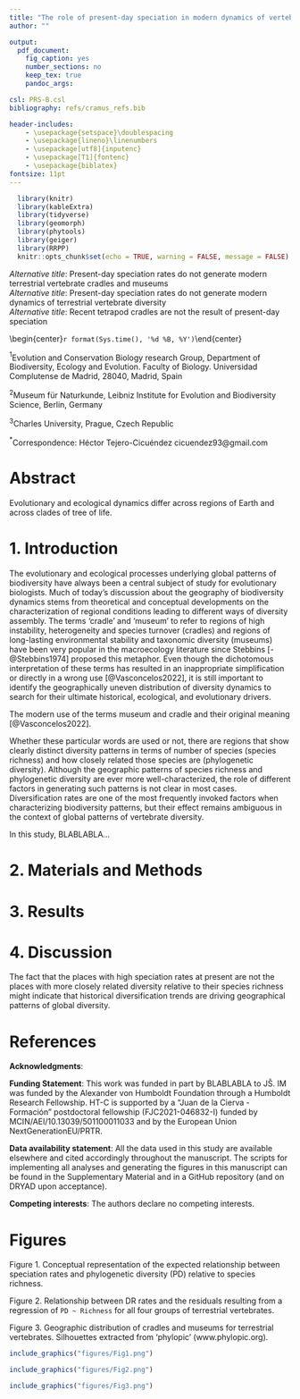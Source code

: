 ```yaml
---
title: "The role of present-day speciation in modern dynamics of vertebrate diversity"
author: ""

output:
  pdf_document:
    fig_caption: yes
    number_sections: no
    keep_tex: true
    pandoc_args:

csl: PRS-B.csl
bibliography: refs/cramus_refs.bib

header-includes:
    - \usepackage{setspace}\doublespacing
    - \usepackage{lineno}\linenumbers
    - \usepackage[utf8]{inputenc}
    - \usepackage[T1]{fontenc}
    - \usepackage{biblatex}
fontsize: 11pt
---
```


```r
  library(knitr)
  library(kableExtra)
  library(tidyverse)
  library(geomorph)
  library(phytools)
  library(geiger)
  library(RRPP)
  knitr::opts_chunk$set(echo = TRUE, warning = FALSE, message = FALSE)
```

*Alternative title*: Present-day speciation rates do not generate modern terrestrial vertebrate cradles and museums  
*Alternative title*: Present-day speciation rates do not generate modern dynamics of terrestrial vertebrate diversity  
*Alternative title*: Recent tetrapod cradles are not the result of present-day speciation

\begin{center}
\textbf{H{\'{e}}ctor Tejero-Cicu{\'{e}}ndez$^{1,*}$,  Iris Men{\'{e}}ndez$^{2}$, and Jiří Šmíd$^{3}$}
\end{center}

\begin{center}`r format(Sys.time(), '%d %B, %Y')`\end{center}

$^{1}$Evolution and Conservation Biology research Group, Department of Biodiversity, Ecology and Evolution. Faculty of Biology. Universidad Complutense de Madrid, 28040, Madrid, Spain

$^{2}$Museum für Naturkunde, Leibniz Institute for Evolution and Biodiversity Science, Berlin, Germany

$^{3}$Charles University, Prague, Czech Republic

$^{*}$Correspondence: Héctor Tejero-Cicuéndez cicuendez93@gmail.com

\newpage

# Abstract

Evolutionary and ecological dynamics differ across regions of Earth and across clades of tree of life. 

\newpage

# 1. Introduction

The evolutionary and ecological processes underlying global patterns of biodiversity have always been a central subject of study for evolutionary biologists. Much of today's discussion about the geography of biodiversity dynamics stems from theoretical and conceptual developments on the characterization of regional conditions leading to different ways of diversity assembly. The terms 'cradle' and 'museum' to refer to regions of high instability, heterogeneity and species turnover (cradles) and regions of long-lasting environmental stability and taxonomic diversity (museums) have been very popular in the macroecology literature since Stebbins [-@Stebbins1974] proposed this metaphor. Even though the dichotomous interpretation of these terms has resulted in an inappropriate simplification or directly in a wrong use [@Vasconcelos2022], it is still important to identify the geographically uneven distribution of diversity dynamics to search for their ultimate historical, ecological, and evolutionary drivers. \hfill\break

The modern use of the terms museum and cradle and their original meaning [@Vasconcelos2022]. \hfill\break

Whether these particular words are used or not, there are regions that show clearly distinct diversity patterns in terms of number of species (species richness) and how closely related those species are (phylogenetic diversity). Although the geographic patterns of species richness and phylogenetic diversity are ever more well-characterized, the role of different factors in generating such patterns is not clear in most cases. Diversification rates are one of the most frequently invoked factors when characterizing biodiversity patterns, but their effect remains ambiguous in the context of global patterns of vertebrate diversity.  \hfill\break



In this study, BLABLABLA...


# 2. Materials and Methods



# 3. Results



# 4. Discussion

The fact that the places with high speciation rates at present are not the places with more closely related diversity relative to their species richness might indicate that historical diversification trends are driving geographical patterns of global diversity.



\newpage

# References {-}

 \setlength{\parindent}{-0.25in}
 \setlength{\leftskip}{0.25in}
 \setlength{\parskip}{8pt}
 \noindent

<div id="refs"></div>

\newpage

\hfill\break

**Acknowledgments**: 

**Funding Statement**: This work was funded in part by BLABLABLA to JŠ. IM was funded by the Alexander von Humboldt Foundation through a Humboldt Research Fellowship. HT-C is supported by a "Juan de la Cierva - Formación" postdoctoral fellowship (FJC2021-046832-I) funded by MCIN/AEI/10.13039/501100011033 and by the European Union NextGenerationEU/PRTR.

**Data availability statement**: All the data used in this study are available elsewhere and cited accordingly throughout the manuscript. The scripts for implementing all analyses and generating the figures in this manuscript can be found in the Supplementary Material and in a GitHub repository (and on DRYAD upon acceptance).

**Competing interests**: The authors declare no competing interests.

\newpage

# Figures

Figure 1. Conceptual representation of the expected relationship between speciation rates and phylogenetic diversity (PD) relative to species richness.

Figure 2. Relationship between DR rates and the residuals resulting from a regression of `PD ~ Richness` for all four groups of terrestrial vertebrates. 

Figure 3. Geographic distribution of cradles and museums for terrestrial vertebrates. Silhouettes extracted from 'phylopic' (www.phylopic.org).

\newpage

```r

include_graphics("figures/Fig1.png")
```

\newpage

```r

include_graphics("figures/Fig2.png")
```

\newpage


```r

include_graphics("figures/Fig3.png")
```

\newpage





